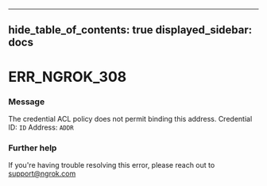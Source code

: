 

---
hide_table_of_contents: true
displayed_sidebar: docs
---


# ERR_NGROK_308

### Message
The credential ACL policy does not permit binding this address.
Credential ID: `ID`
Address: `ADDR`

<ErrorDetails />



### Further help
If you're having trouble resolving this error, please reach out to [support@ngrok.com](mailto:support@ngrok.com?subject=Help%20with%20ERR_NGROK_308)

